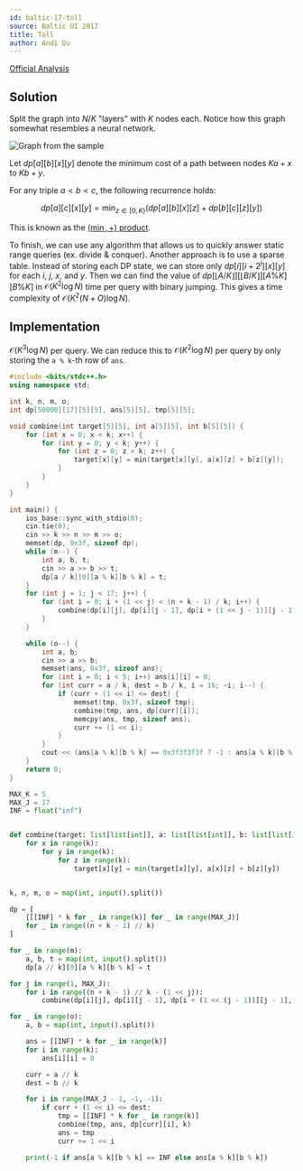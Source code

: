 ```yaml
---
id: baltic-17-toll
source: Baltic OI 2017
title: Toll
author: Andi Qu
---
```


[Official Analysis](https://boi.cses.fi/files/boi2017_solutions.zip)

## Solution

Split the graph into $N / K$ "layers" with $K$ nodes each. Notice how this graph
somewhat resembles a neural network.

![Graph from the sample](<baltic-17-toll/graph.png>)

Let $dp[a][b][x][y]$ denote the minimum cost of a path between nodes $Ka + x$ to
$Kb + y$.

For any triple $a < b < c$, the following recurrence holds:

$$
dp[a][c][x][y] = \min_{z \in [0, K)} (dp[a][b][x][z] + dp[b][c][z][y])
$$

This is known as the
[$(\min,+)$ product](https://en.wikipedia.org/wiki/Min-plus_matrix_multiplication).

To finish, we can use any algorithm that allows us to quickly answer static
range queries (ex. divide & conquer). Another approach is to use a sparse table.
Instead of storing each DP state, we can store only $dp[i][i + 2^j][x][y]$ for
each $i$, $j$, $x$, and $y$. Then we can find the value of
$dp[\lfloor A / K \rfloor][\lfloor B / K \rfloor][A \% K][B \% K]$ in
$\mathcal{O}(K^2 \log N)$ time per query with binary jumping. This gives a time
complexity of $\mathcal{O}(K^2(N+O)\log N)$.

## Implementation

$\mathcal{O}(K^3 \log N)$ per query. We can reduce this to
$\mathcal{O}(K^2 \log N)$ per query by only storing the `a % k`-th row of `ans`.

<LanguageSection>
<CPPSection>

```cpp
#include <bits/stdc++.h>
using namespace std;

int k, n, m, o;
int dp[50000][17][5][5], ans[5][5], tmp[5][5];

void combine(int target[5][5], int a[5][5], int b[5][5]) {
	for (int x = 0; x < k; x++) {
		for (int y = 0; y < k; y++) {
			for (int z = 0; z < k; z++) {
				target[x][y] = min(target[x][y], a[x][z] + b[z][y]);
			}
		}
	}
}

int main() {
	ios_base::sync_with_stdio(0);
	cin.tie(0);
	cin >> k >> n >> m >> o;
	memset(dp, 0x3f, sizeof dp);
	while (m--) {
		int a, b, t;
		cin >> a >> b >> t;
		dp[a / k][0][a % k][b % k] = t;
	}
	for (int j = 1; j < 17; j++) {
		for (int i = 0; i + (1 << j) < (n + k - 1) / k; i++) {
			combine(dp[i][j], dp[i][j - 1], dp[i + (1 << j - 1)][j - 1]);
		}
	}

	while (o--) {
		int a, b;
		cin >> a >> b;
		memset(ans, 0x3f, sizeof ans);
		for (int i = 0; i < 5; i++) ans[i][i] = 0;
		for (int curr = a / k, dest = b / k, i = 16; ~i; i--) {
			if (curr + (1 << i) <= dest) {
				memset(tmp, 0x3f, sizeof tmp);
				combine(tmp, ans, dp[curr][i]);
				memcpy(ans, tmp, sizeof ans);
				curr += (1 << i);
			}
		}
		cout << (ans[a % k][b % k] == 0x3f3f3f3f ? -1 : ans[a % k][b % k]) << '\n';
	}
	return 0;
}
```

</CPPSection>
<PySection>

```py
MAX_K = 5
MAX_J = 17
INF = float("inf")


def combine(target: list[list[int]], a: list[list[int]], b: list[list[int]]):
	for x in range(k):
		for y in range(k):
			for z in range(k):
				target[x][y] = min(target[x][y], a[x][z] + b[z][y])


k, n, m, o = map(int, input().split())

dp = [
	[[[INF] * k for _ in range(k)] for _ in range(MAX_J)]
	for _ in range((n + k - 1) // k)
]

for _ in range(m):
	a, b, t = map(int, input().split())
	dp[a // k][0][a % k][b % k] = t

for j in range(1, MAX_J):
	for i in range((n + k - 1) // k - (1 << j)):
		combine(dp[i][j], dp[i][j - 1], dp[i + (1 << (j - 1))][j - 1], k)

for _ in range(o):
	a, b = map(int, input().split())

	ans = [[INF] * k for _ in range(k)]
	for i in range(k):
		ans[i][i] = 0

	curr = a // k
	dest = b // k

	for i in range(MAX_J - 1, -1, -1):
		if curr + (1 << i) <= dest:
			tmp = [[INF] * k for _ in range(k)]
			combine(tmp, ans, dp[curr][i], k)
			ans = tmp
			curr += 1 << i

	print(-1 if ans[a % k][b % k] == INF else ans[a % k][b % k])
```

</PySection>
</LanguageSection>
